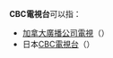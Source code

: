 '''CBC電視台'''可以指：

* [[加拿大廣播公司電視|加拿大廣播公司電視]]（{{lang-en|CBC Television}}）
* 日本[[CBC電視台_(日本)|CBC電視台]]（{{lang-ja|CBCテレビ}}）

{{Disambiguation|Cat=拉丁字母中文混合消歧义}}